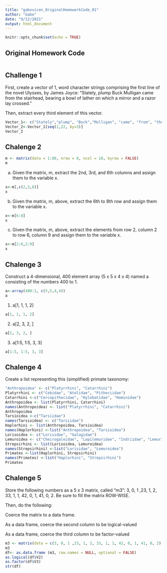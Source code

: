 ```yaml
---
title: "gabovicen_OriginalHomeworkCode_01"
author: "Gabo"
date: "9/12/2021"
output: html_document
---
```


```r
knitr::opts_chunk$set(echo = TRUE)
```

## Original Homework Code



```r
```

## Challenge 1

First, create a vector of 1, word character strings comprising the first line of the novel Ulysses, by James Joyce: “Stately, plump Buck Mulligan came from the stairhead, bearing a bowl of lather on which a mirror and a razor lay crossed.”

Then, extract every third element of this vector.


```r
Vector_1<- c("Stately","plump", "Buck","Mulligan", "came", "from", "the", "stairhead", "bearing", "a", "bowl", "of", "lather", "on", "which", "a", "mirror", "and", "a", "razor", "lay", "crossed")
Vector_2<-Vector_1[seq(1,22, by=3)]
Vector_2
```

## Chalenge 2

```r
m <- matrix(data = 1:80, nrow = 8, ncol = 10, byrow = FALSE)
m
```


a) Given the matrix, m, extract the 2nd, 3rd, and 6th columns and assign them to the variable x.


```r
x<-m[,c(2,3,6)]
x
```

b) Given the matrix, m, above, extract the 6th to 8th row and assign them to the variable x.

```r
x<-m[6:8]
x
```

c) Given the matrix, m, above, extract the elements from row 2, column 2 to row 6, column 9 and assign them to the variable x.

```r
x<-m[2:6,2:9]
x
```

## Chalenge 3

Construct a 4-dimensional, 400 element array (5 x 5 x 4 x 4) named a consisting of the numbers 400 to 1.

```r
a<-array(400:1, c(5,5,4,4))
a
```

1) a[1, 1, 1, 2]

```r
a[1, 1, 1, 2]
```

2) a[2, 3, 2, ]

```r
a[2, 3, 2, ]
```

3) a[1:5, 1:5, 3, 3]

```r
a[1:5, 1:5, 3, 3]
```

## Chalenge 4

Create a list representing this (simplified) primate taxonomy:

```r
"Anthropoidea" <- c("Platyrrhini", "Catarrhini")
Platyrrhini <- c("Cebidae", "Atelidae", "Pitheciidae")
Catarrhini <-c("Cercopithecidae", "Hylobatidae", "Hominidae")
Anthropoidea <- list(Platyrrhini, Catarrhini)
names(Anthropoidea) <- list("Platyrrhini", "Catarrhini")
Anthropoidea
Tarsioidea <-c("Tarsiidae")
names(Tarsioidea) <- c("Tarsiidae")
Haplorhini <- list(Anthropoidea, Tarsioidea)
names(Haplorhini) <-list("Anthropoidea", "Tarsioidea")
Lorisoidea <- c("Lorisidae", "Galagidae")
Lemuroidea <- c("Cheirogaleidae", "Lepilemuridae", "Indriidae", "Lemuridae", "Daubentoniidae")
Strepsirhini <- list(Lorisoidea, Lemuroidea)
names(Strepsirhini) <-list("Lorisidae", "Lemuroidea")
Primates <-list(Haplorhini, Strepsirhini)
names(Primates) <-list("Haplorhini", "Strepsirhini")
Primates
```

## Chalenge 5

Store the following numbers as a 5 x 3 matrix, called “m3”: 3, 0, 1 ,23, 1, 2, 33, 1, 1, 42, 0, 1, 41, 0, 2. Be sure to fill the matrix ROW-WISE.

Then, do the following:

Coerce the matrix to a data frame.

As a data frame, coerce the second column to be logical-valued

As a data frame, coerce the third column to be factor-valued

```r
m3 <- matrix(data = c(3, 0, 1 ,23, 1, 2, 33, 1, 1, 42, 0, 1, 41, 0, 2), nrow = 5, ncol = 3, byrow = TRUE)
m3
df<- as.data.frame (m3, row.names = NULL, optional = FALSE)
as.logical(df$V2)
as.factor(df$V3)
str(df)
```

